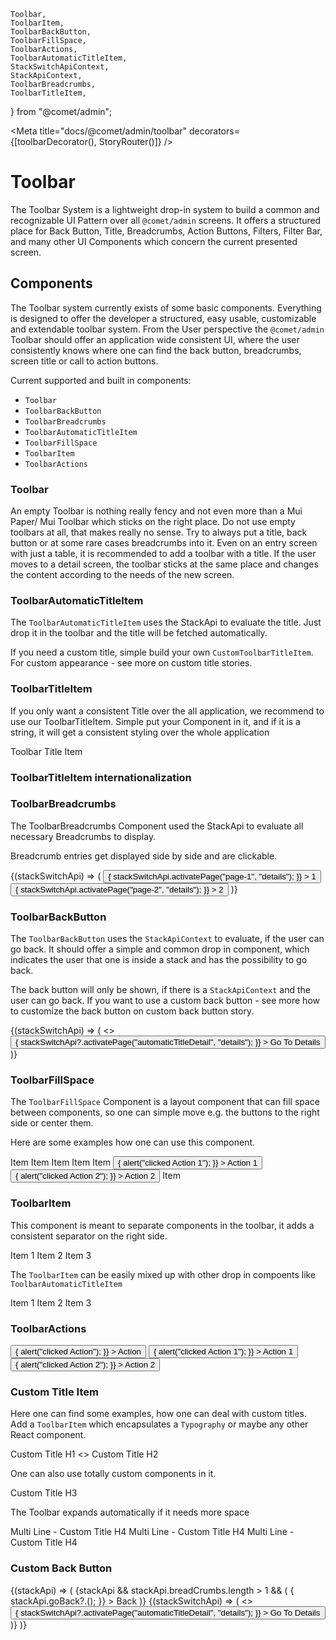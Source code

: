     Toolbar,
    ToolbarItem,
    ToolbarBackButton,
    ToolbarFillSpace,
    ToolbarActions,
    ToolbarAutomaticTitleItem,
    StackSwitchApiContext,
    StackApiContext,
    ToolbarBreadcrumbs,
    ToolbarTitleItem,
} from "@comet/admin";


<Meta title="docs/@comet/admin/toolbar" decorators={[toolbarDecorator(), StoryRouter()]} />

# Toolbar

The Toolbar System is a lightweight drop-in system to build a common and recognizable UI Pattern over all `@comet/admin` screens. It offers a structured place for Back Button, Title, Breadcrumbs, Action Buttons, Filters, Filter Bar, and many other UI Components which concern the current presented screen.

## Components

The Toolbar system currently exists of some basic components. Everything is designed to offer the developer a structured, easy usable, customizable and extendable toolbar system. From the User perspective the `@comet/admin` Toolbar should offer an application wide consistent UI, where the user consistently knows where one can find the back button, breadcrumbs, screen title or call to action buttons.

Current supported and built in components:

-   `Toolbar`
-   `ToolbarBackButton`
-   `ToolbarBreadcrumbs`
-   `ToolbarAutomaticTitleItem`
-   `ToolbarFillSpace`
-   `ToolbarItem`
-   `ToolbarActions`

### Toolbar

An empty Toolbar is nothing really fency and not even more than a Mui Paper/ Mui Toolbar which sticks on the right place. Do not use empty toolbars at all, that makes really no sense. Try to always put a title, back button or at some rare cases breadcrumbs into it. Even on an entry screen with just a table, it is recommended to add a toolbar with a title. If the user moves to a detail screen, the toolbar sticks at the same place and changes the content according to the needs of the new screen.

<Canvas>
    <Story name="Toolbar - Empty">
        <Toolbar />
    </Story>
</Canvas>

### ToolbarAutomaticTitleItem

The `ToolbarAutomaticTitleItem` uses the StackApi to evaluate the title. Just drop it in the toolbar and the title will be fetched automatically.

If you need a custom title, simple build your own `CustomToolbarTitleItem`. For custom appearance - see more on custom title stories.

<Canvas>
    <Story name="ToolbarAutomaticTitleItem">
        <Toolbar>
            <ToolbarAutomaticTitleItem />
        </Toolbar>
    </Story>
</Canvas>

### ToolbarTitleItem

If you only want a consistent Title over the all application, we recommend to use our ToolbarTitleItem. Simple put your Component in it, and if it is a string, it will get a consistent styling over the whole application

<Canvas>
    <Story name="ToolbarTitleItem">
        <Toolbar>
            <ToolbarTitleItem>Toolbar Title Item</ToolbarTitleItem>
        </Toolbar>
    </Story>
</Canvas>

### ToolbarTitleItem internationalization

<Canvas>
    <Story name="Localized Title">
        <Toolbar>
            <ToolbarTitleItem>
                <FormattedMessage id={"storybook.toolbartitleitem.title"} defaultMessage={"Localized Title"} />
            </ToolbarTitleItem>
        </Toolbar>
    </Story>
</Canvas>

### ToolbarBreadcrumbs

The ToolbarBreadcrumbs Component used the StackApi to evaluate all necessary Breadcrumbs to display.

Breadcrumb entries get displayed side by side and are clickable.

<Canvas>
    <Story name="Toolbar - Breadcrumbs">
        <Toolbar>
            <ToolbarBackButton />
            <ToolbarBreadcrumbs />
            <ToolbarFillSpace />
            <ToolbarActions>
                <StackSwitchApiContext.Consumer>
                    {(stackSwitchApi) => (
                        <Grid container spacing={4}>
                            <Grid item>
                                <Button
                                    color={"primary"}
                                    variant={"contained"}
                                    onClick={() => {
                                        stackSwitchApi.activatePage("page-1", "details");
                                    }}
                                >
                                    1
                                </Button>
                            </Grid>
                            <Grid item>
                                <Button
                                    color={"primary"}
                                    variant={"contained"}
                                    onClick={() => {
                                        stackSwitchApi.activatePage("page-2", "details");
                                    }}
                                >
                                    2
                                </Button>
                            </Grid>
                        </Grid>
                    )}
                </StackSwitchApiContext.Consumer>
            </ToolbarActions>
        </Toolbar>
    </Story>
</Canvas>

### ToolbarBackButton

The `ToolbarBackButton` uses the `StackApiContext` to evaluate, if the user can go back. It should offer a simple and common drop in component, which indicates the user that one is inside a stack and has the possibility to go back.

The back button will only be shown, if there is a `StackApiContext` and the user can go back. If you want to use a custom back button - see more how to customize the back button on custom back button story.

<Canvas>
    <Story name="Toolbar - Back Button">
        <Toolbar>
            <ToolbarBackButton />
            <ToolbarAutomaticTitleItem />
            <ToolbarFillSpace />
            <ToolbarActions>
                <StackSwitchApiContext.Consumer>
                    {(stackSwitchApi) => (
                        <>
                            <Button
                                variant={"contained"}
                                color={"primary"}
                                onClick={() => {
                                    stackSwitchApi?.activatePage("automaticTitleDetail", "details");
                                }}
                            >
                                <Typography>Go To Details</Typography>
                            </Button>
                        </>
                    )}
                </StackSwitchApiContext.Consumer>
            </ToolbarActions>
        </Toolbar>
    </Story>
</Canvas>

### ToolbarFillSpace

The `ToolbarFillSpace` Component is a layout component that can fill space between components, so one can simple move e.g. the buttons to the right side or center them.

Here are some examples how one can use this component.

<Canvas>
    <Story name="Fill Space - left">
        <Toolbar>
            <ToolbarFillSpace />
            <ToolbarItem>
                <Typography>Item</Typography>
            </ToolbarItem>
        </Toolbar>
    </Story>
</Canvas>

<Canvas>
    <Story name="Fill Space - left and right">
        <Toolbar>
            <ToolbarFillSpace />
            <ToolbarItem>
                <Typography>Item</Typography>
            </ToolbarItem>
            <ToolbarFillSpace />
        </Toolbar>
    </Story>
</Canvas>

<Canvas>
    <Story name="Fill Space - middle">
        <Toolbar>
            <ToolbarItem>
                <Typography>Item</Typography>
            </ToolbarItem>
            <ToolbarFillSpace />
            <ToolbarItem>
                <Typography>Item</Typography>
            </ToolbarItem>
        </Toolbar>
    </Story>
</Canvas>

<Canvas>
    <Story name="Fill Space - middle 2">
        <Toolbar>
            <ToolbarItem>
                <Typography>Item</Typography>
            </ToolbarItem>
            <ToolbarFillSpace />
            <ToolbarActions>
                <Grid container spacing={4}>
                    <Grid item>
                        <Button
                            color={"primary"}
                            variant={"contained"}
                            onClick={() => {
                                alert("clicked Action 1");
                            }}
                        >
                            Action 1
                        </Button>
                    </Grid>
                    <Grid item>
                        <Button
                            color={"secondary"}
                            variant={"contained"}
                            onClick={() => {
                                alert("clicked Action 2");
                            }}
                        >
                            Action 2
                        </Button>
                    </Grid>
                </Grid>
            </ToolbarActions>
            <ToolbarFillSpace />
            <ToolbarItem>
                <Typography>Item</Typography>
            </ToolbarItem>
        </Toolbar>
    </Story>
</Canvas>

### ToolbarItem

This component is meant to separate components in the toolbar, it adds a consistent separator on the right side.

<Canvas>
    <Story name="ToolbarItem">
        <Toolbar>
            <ToolbarItem>
                <Typography>Item 1</Typography>
            </ToolbarItem>
            <ToolbarItem>
                <Typography>Item 2</Typography>
            </ToolbarItem>
            <ToolbarItem>
                <Typography>Item 3</Typography>
            </ToolbarItem>
        </Toolbar>
    </Story>
</Canvas>

The `ToolbarItem` can be easily mixed up with other drop in compoents like `ToolbarAutomaticTitleItem`

<Canvas>
    <Story name="ToolbarItem - mixing with other Components">
        <Toolbar>
            <ToolbarItem>
                <Typography>Item 1</Typography>
            </ToolbarItem>
            <ToolbarAutomaticTitleItem />
            <ToolbarItem>
                <Typography>Item 2</Typography>
            </ToolbarItem>
            <ToolbarItem>
                <Typography>Item 3</Typography>
            </ToolbarItem>
        </Toolbar>
    </Story>
</Canvas>

### ToolbarActions

<Canvas>
    <Story name="Toolbar Actions - one Action">
        <Toolbar>
            <ToolbarAutomaticTitleItem />
            <ToolbarFillSpace />
            <ToolbarActions>
                <Button
                    color={"primary"}
                    variant={"contained"}
                    onClick={() => {
                        alert("clicked Action");
                    }}
                >
                    Action
                </Button>
            </ToolbarActions>
        </Toolbar>
    </Story>
</Canvas>

<Canvas>
    <Story name="Toolbar Actions - multiple Actions">
        <Toolbar>
            <ToolbarAutomaticTitleItem />
            <ToolbarFillSpace />
            <ToolbarActions>
                <Grid container spacing={4}>
                    <Grid item>
                        <Button
                            color={"primary"}
                            variant={"contained"}
                            onClick={() => {
                                alert("clicked Action 1");
                            }}
                        >
                            Action 1
                        </Button>
                    </Grid>
                    <Grid item>
                        <Button
                            color={"secondary"}
                            variant={"contained"}
                            onClick={() => {
                                alert("clicked Action 2");
                            }}
                        >
                            Action 2
                        </Button>
                    </Grid>
                </Grid>
            </ToolbarActions>
        </Toolbar>
    </Story>
</Canvas>

### Custom Title Item

Here one can find some examples, how one can deal with custom titles. Add a `ToolbarItem` which encapsulates a `Typography` or maybe any other React component.

<Canvas>
    <Story name="Custom Title - H1">
        <Toolbar>
            <ToolbarItem>
                <Typography variant={"h1"}>Custom Title H1</Typography>
            </ToolbarItem>
        </Toolbar>
    </Story>
</Canvas>

<Canvas>
    <Story name="Custom Title - H2">
        <Toolbar>
            <ToolbarItem>
                <>
                    <CometColor fontSize={"large"} />
                    <Typography variant={"h2"}>Custom Title H2</Typography>
                </>
            </ToolbarItem>
        </Toolbar>
    </Story>
</Canvas>

One can also use totally custom components in it.

<Canvas>
    <Story name="Custom Title - H3">
        <Toolbar>
            <div style={{ display: "flex", backgroundColor: "black", alignItems: "center", paddingLeft: 20, paddingRight: 20 }}>
                <Typography variant={"h3"} color={"primary"}>
                    Custom Title H3
                </Typography>
            </div>
        </Toolbar>
    </Story>
</Canvas>

The Toolbar expands automatically if it needs more space

<Canvas>
    <Story name="Custom Title - H4">
        <Toolbar>
            <ToolbarItem>
                <div style={{ display: "flex", flexDirection: "column" }}>
                    <Typography variant={"h4"}>Multi Line - Custom Title H4</Typography>
                    <Typography variant={"h4"}>Multi Line - Custom Title H4</Typography>
                    <Typography variant={"h4"}>Multi Line - Custom Title H4</Typography>
                </div>
            </ToolbarItem>
        </Toolbar>
    </Story>
</Canvas>

### Custom Back Button

<Canvas>
    <Story name="Toolbar - Custom Back Button">
        <StackApiContext.Consumer>
            {(stackApi) => (
                <Toolbar>
                    {stackApi && stackApi.breadCrumbs.length > 1 && (
                        <ToolbarItem>
                            <IconButton
                                color={"primary"}
                                onClick={() => {
                                    stackApi.goBack?.();
                                }}
                            >
                                <ChevronLeft fontSize={"large"} />
                                <Typography>Back</Typography>
                            </IconButton>
                        </ToolbarItem>
                    )}
                    <ToolbarFillSpace />
                    <ToolbarActions>
                        <StackSwitchApiContext.Consumer>
                            {(stackSwitchApi) => (
                                <>
                                    <Button
                                        variant={"contained"}
                                        color={"primary"}
                                        onClick={() => {
                                            stackSwitchApi?.activatePage("automaticTitleDetail", "details");
                                        }}
                                    >
                                        <Typography>Go To Details</Typography>
                                    </Button>
                                </>
                            )}
                        </StackSwitchApiContext.Consumer>
                    </ToolbarActions>
                </Toolbar>
            )}
        </StackApiContext.Consumer>
    </Story>
</Canvas>
